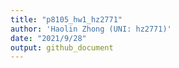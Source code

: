 ```yaml
---
title: "p8105_hw1_hz2771"
author: 'Haolin Zhong (UNI: hz2771)'
date: "2021/9/28"
output: github_document
---
```

